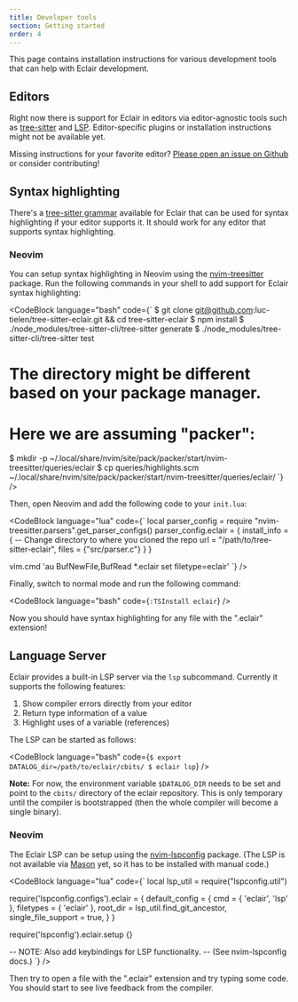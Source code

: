 ```yaml
---
title: Developer tools
section: Getting started
order: 4
---
```



This page contains installation instructions for various development tools that
can help with Eclair development.

## Editors

Right now there is support for Eclair in editors via editor-agnostic tools such
as [tree-sitter](https://tree-sitter.github.io/tree-sitter/) and
[LSP](https://microsoft.github.io/language-server-protocol/).
Editor-specific plugins or installation instructions might not be available
yet.

Missing instructions for your favorite editor?
[Please open an issue on Github](https://github.com/luc-tielen/eclair-lang/issues)
or consider contributing!

## Syntax highlighting

There's a [tree-sitter grammar](https://github.com/luc-tielen/tree-sitter-eclair)
available for Eclair that can be used for syntax highlighting if your editor
supports it. It should work for any editor that supports syntax highlighting.

### Neovim

You can setup syntax highlighting in Neovim using the
[nvim-treesitter](https://github.com/nvim-treesitter/nvim-treesitter) package.
Run the following commands in your shell to add support for Eclair syntax
highlighting:

<CodeBlock
  language="bash"
  code={`
$ git clone git@github.com:luc-tielen/tree-sitter-eclair.git && cd tree-sitter-eclair
$ npm install
$ ./node_modules/tree-sitter-cli/tree-sitter generate
$ ./node_modules/tree-sitter-cli/tree-sitter test
# The directory might be different based on your package manager.
# Here we are assuming "packer":
$ mkdir -p ~/.local/share/nvim/site/pack/packer/start/nvim-treesitter/queries/eclair
$ cp queries/highlights.scm ~/.local/share/nvim/site/pack/packer/start/nvim-treesitter/queries/eclair/
`}
/>

Then, open Neovim and add the following code to your `init.lua`:

<CodeBlock
  language="lua"
  code={`
local parser_config = require "nvim-treesitter.parsers".get_parser_configs()
parser_config.eclair = {
  install_info = {
    -- Change directory to where you cloned the repo
    url = "/path/to/tree-sitter-eclair",
    files = {"src/parser.c"}
  }
}

vim.cmd 'au BufNewFile,BufRead \*.eclair set filetype=eclair'
`}
/>

Finally, switch to normal mode and run the following command:

<CodeBlock
  language="bash"
  code={`
:TSInstall eclair
`}
/>

Now you should have syntax highlighting for any file with the ".eclair" extension!

## Language Server

Eclair provides a built-in LSP server via the `lsp` subcommand. Currently it
supports the following features:

1. Show compiler errors directly from your editor
2. Return type information of a value
3. Highlight uses of a variable (references)

The LSP can be started as follows:

<CodeBlock
  language="bash"
  code={`
$ export DATALOG_dir=/path/to/eclair/cbits/
$ eclair lsp
`}
/>

**Note:** For now, the environment variable `$DATALOG_DIR` needs to be set and
point to the `cbits/` directory of the eclair repository. This is only
temporary until the compiler is bootstrapped (then the whole compiler will
become a single binary).

### Neovim

The Eclair LSP can be setup using the
[nvim-lspconfig](https://github.com/neovim/nvim-lspconfig) package. (The LSP is
not available via [Mason](https://github.com/williamboman/mason.nvim) yet, so
it has to be installed with manual code.)

<CodeBlock
  language="lua"
  code={`
local lsp_util = require("lspconfig.util")

require('lspconfig.configs').eclair = {
  default_config = {
    cmd = { 'eclair', 'lsp' },
    filetypes = { 'eclair' },
    root_dir = lsp_util.find_git_ancestor,
    single_file_support = true,
  }
}

require('lspconfig').eclair.setup {}

-- NOTE: Also add keybindings for LSP functionality.
-- (See nvim-lspconfig docs.)
`}
/>

Then try to open a file with the ".eclair" extension and try typing some code.
You should start to see live feedback from the compiler.
